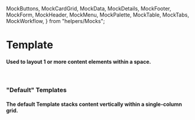   MockButtons,
  MockCardGrid,
  MockData,
  MockDetails,
  MockFooter,
  MockForm,
  MockHeader,
  MockMenu,
  MockPalette,
  MockTable,
  MockTabs,
  MockWorkflow,
} from "helpers/Mocks";

<Meta
  title="layout/Template"
  component={Template}
/>

# Template

#### Used to layout 1 or more content elements within a space.
<br/>

### "Default" Templates

#### The default Template stacks content vertically within a single-column grid.

<Preview withToolbar>
  <Story name="Standard">
    <Template
      id="Standard"
      hasCards
      A={{
        id: "A",
        content: (
          <Center>
            <Title text="A" />
          </Center>
        ),
      }}
      B={{
        id: "B",
        content: (
          <Center>
            <Title text="B" />
          </Center>
        ),
      }}
      C={{
        id: "C",
        content: (
          <Center>
            <Title text="C" />
          </Center>
        ),
      }}
    />
  </Story>
</Preview>

### "Configured" Templates

#### A Template can be configured to meet multiple layout needs through its 'template' prop.  Choose a template from the Template Library that will support the number of components being displayed.
<br/>

##### A Templates = 1 component, B Templates = 2 components, C = 3, D = 4, E = 5

##### Template format: [A-E]_[index] (ex. template="C_02")

<Preview withToolbar>
  <Story name="Configured" decorators={[Container]}>
    <Template
      id="Configured"
      template="C_02"
      hasCards
      A={{
        id: "A",
        content: (
          <Center>
            <Title text="A" />
          </Center>
        ),
      }}
      B={{
        id: "B",
        content: (
          <Center>
            <Title text="B" />
          </Center>
        ),
      }}
      C={{
        id: "C",
        content: (
          <Center>
            <Title text="C" />
          </Center>
        ),
      }}
    />
  </Story>
</Preview>

### "Overlay" Templates

#### Use when needing to position a template atop content through the use of an 'isOverlay' boolean prop.  Using this prop allows for the repurposing of all available Templates.

<Preview withToolbar>
  <Story name="Template Overlay" decorators={[ContainerLarge]}>
    <React.Fragment>
      <Template
        id="Template Overlay"
        template="E_03"
        hasBorders
        isOverlay
        A={{
          id: "A",
          content: <SearchBar id="Search_E3" placeholder="Search Location" />,
        }}
        B={{
          id: "B",
          content: <Button label="Button" icon="circle" alignCenter />,
        }}
        C={{
          id: "C",
          content: <Button label="Button" icon="circle" alignCenter />,
        }}
        D={{
          id: "D",
          content: <Button label="Button" icon="circle" alignCenter />,
        }}
        E={{
          id: "E",
          content: <MockPalette />,
        }}
      />
      <Mapbox />
    </React.Fragment>
  </Story>
</Preview>

